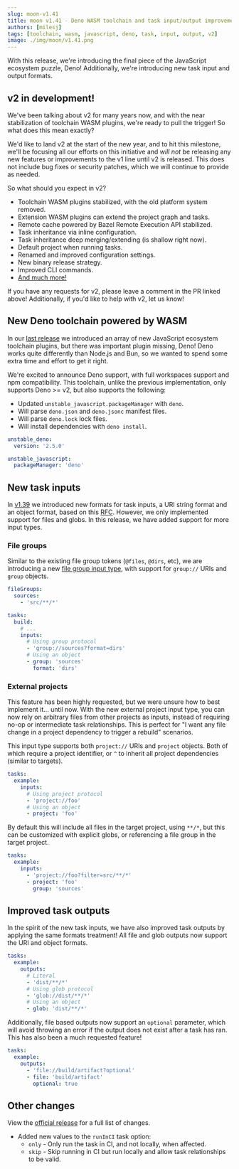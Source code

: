 ```yaml
---
slug: moon-v1.41
title: moon v1.41 - Deno WASM toolchain and task input/output improvements
authors: [milesj]
tags: [toolchain, wasm, javascript, deno, task, input, output, v2]
image: ./img/moon/v1.41.png
---
```


With this release, we're introducing the final piece of the JavaScript ecosystem puzzle, Deno!
Additionally, we're introducing new task input and output formats.

<!--truncate-->

## v2 in development!

We've been talking about v2 for many years now, and with the near stabilization of toolchain WASM
plugins, we're ready to pull the trigger! So what does this mean exactly?

We'd like to land v2 at the start of the new year, and to hit this milestone, we'll be focusing all
our efforts on this initiative and _will not_ be releasing any new features or improvements to the
v1 line until v2 is released. This does not include bug fixes or security patches, which we will
continue to provide as needed.

So what should you expect in v2?

- Toolchain WASM plugins stabilized, with the old platform system removed.
- Extension WASM plugins can extend the project graph and tasks.
- Remote cache powered by Bazel Remote Execution API stabilized.
- Task inheritance via inline configuration.
- Task inheritance deep merging/extending (is shallow right now).
- Default project when running tasks.
- Renamed and improved configuration settings.
- New binary release strategy.
- Improved CLI commands.
- [And much more!](https://github.com/moonrepo/moon/issues/1681)

If you have any requests for v2, please leave a comment in the PR linked above! Additionally, if
you'd like to help with v2, let us know!

## New Deno toolchain powered by WASM

In our [last release](./moon-v1.40) we introduced an array of new JavaScript ecosystem toolchain
plugins, but there was important plugin missing, Deno! Deno works quite differently than Node.js and
Bun, so we wanted to spend some extra time and effort to get it right.

We're excited to announce Deno support, with full workspaces support and npm compatibility. This
toolchain, unlike the previous implementation, only supports Deno >= v2, but also supports the
following:

- Updated `unstable_javascript.packageManager` with `deno`.
- Will parse `deno.json` and `deno.jsonc` manifest files.
- Will parse `deno.lock` lock files.
- Will install dependencies with `deno install`.

```yaml title=".moon/toolchain.yml"
unstable_deno:
  version: '2.5.0'

unstable_javascript:
  packageManager: 'deno'
```

## New task inputs

In [v1.39](./moon-v1.39) we introduced new formats for task inputs, a URI string format and an
object format, based on this [RFC](https://github.com/moonrepo/moon/issues/1985). However, we only
implemented support for files and globs. In this release, we have added support for more input
types.

### File groups

Similar to the existing file group tokens (`@files`, `@dirs`, etc), we are introducing a new
[file group input type](/docs/config/project#file-groups), with support for `group://` URIs and
`group` objects.

```yaml title="moon.yml"
fileGroups:
  sources:
    - 'src/**/*'

tasks:
  build:
    # ...
    inputs:
      # Using group protocol
      - 'group://sources?format=dirs'
      # Using an object
      - group: 'sources'
        format: 'dirs'
```

### External projects

This feature has been highly requested, but we were unsure how to best implement it... until now.
With the new external project input type, you can now rely on arbitrary files from other projects as
inputs, instead of requiring no-op or intermediate task relationships. This is perfect for "I want
any file change in a project dependency to trigger a rebuild" scenarios.

This input type supports both `project://` URIs and `project` objects. Both of which require a
project identifier, or `^` to inherit all project dependencies (similar to targets).

```yaml title="moon.yml"
tasks:
  example:
    inputs:
      # Using project protocol
      - 'project://foo'
      # Using an object
      - project: 'foo'
```

By default this will include all files in the target project, using `**/*`, but this can be
customized with explicit globs, or referencing a file group in the target project.

```yaml title="moon.yml"
tasks:
  example:
    inputs:
      - 'project://foo?filter=src/**/*'
      - project: 'foo'
        group: 'sources'
```

## Improved task outputs

In the spirit of the new task inputs, we have also improved task outputs by applying the same
formats treatment! All file and glob outputs now support the URI and object formats.

```yaml title="moon.yml"
tasks:
  example:
    outputs:
      # Literal
      - 'dist/**/*'
      # Using glob protocol
      - 'glob://dist/**/*'
      # Using an object
      - glob: 'dist/**/*'
```

Additionally, file based outputs now support an `optional` parameter, which will avoid throwing an
error if the output does not exist after a task has ran. This has also been a much requested
feature!

```yaml title="moon.yml"
tasks:
  example:
    outputs:
      - 'file://build/artifact?optional'
      - file: 'build/artifact'
        optional: true
```

## Other changes

View the [official release](https://github.com/moonrepo/moon/releases/tag/v1.41.0) for a full list
of changes.

- Added new values to the `runInCI` task option:
  - `only` - Only run the task in CI, and not locally, when affected.
  - `skip` - Skip running in CI but run locally and allow task relationships to be valid.

